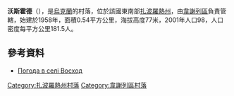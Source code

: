 {{coord|47|3|31|N|35|12|11|E|scale:100000|display=title}}

'''沃斯霍德'''（{{lang-uk|Восход}}），是[[烏克蘭|烏克蘭]]的村落，位於該國東南部[[扎波羅熱州|扎波羅熱州]]，由[[韋謝列區|韋謝列區]]負責管轄，始建於1958年，面積0.54平方公里，海拔高度77米，2001年人口98，人口密度每平方公里181.5人。

==參考資料==
* [http://weather.in.ua/ua/zaporozhskaja/4685 Погода в селі Восход] {{Wayback|url=http://weather.in.ua/ua/zaporozhskaja/4685 |date=20111220154144 }}

[[Category:扎波羅熱州村落|Category:扎波羅熱州村落]]
[[Category:韋謝列區村落|Category:韋謝列區村落]]


{{Zaporizhia-geo-stub}}